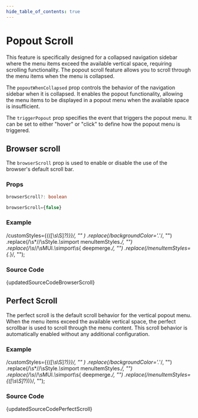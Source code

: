 ```yaml
---
hide_table_of_contents: true
---
```



# Popout Scroll

This feature is specifically designed for a collapsed navigation sidebar where the menu items exceed the available vertical space, requiring scrolling functionality. The popout scroll feature allows you to scroll through the menu items when the menu is collapsed.

The `popoutWhenCollapsed` prop controls the behavior of the navigation sidebar when it is collapsed. It enables the popout functionality, allowing the menu items to be displayed in a popout menu when the available space is insufficient.

The `triggerPopout` prop specifies the event that triggers the popout menu. It can be set to either "hover" or "click" to define how the popout menu is triggered.

## Browser scroll

The `browserScroll` prop is used to enable or disable the use of the browser's default scroll bar.

### Props

```ts noCopy
browserScroll?: boolean
```

```ts noCopy title='Default Value'
browserScroll={false}
```

### Example

  /customStyles=\{\{([\s\S]*?)\}\}/,
  ""
)
  .replace(/backgroundColor='.*'/, "")
  .replace(/\s*\/\/\sStyle.*\s*import menuItemStyles.*/, "")
  .replace(/\s*\/\/\sMUI.*\s*import\s{ deepmerge.*/, "")
  .replace(/menuItemStyles={.*}/, "");

<BrowserWindow url="/vertical-menu/menu-scroll/popout/browser-scroll">
  <Provider>
    <BrowserScroll />
  </Provider>
</BrowserWindow>

### Source Code

<TsToJsCodeSnippet>{updatedSourceCodeBrowserScroll}</TsToJsCodeSnippet>

## Perfect Scroll

The perfect scroll is the default scroll behavior for the vertical popout menu. When the menu items exceed the available vertical space, the perfect scrollbar is used to scroll through the menu content. This scroll behavior is automatically enabled without any additional configuration.

### Example

  /customStyles=\{\{([\s\S]*?)\}\}/,
  ""
)
  .replace(/backgroundColor='.*'/, "")
  .replace(/\s*\/\/\sStyle.*\s*import menuItemStyles.*/, "")
  .replace(/\s*\/\/\sMUI.*\s*import\s{ deepmerge.*/, "")
  .replace(/menuItemStyles={([\s\S]*?)\)\}/, "");

<BrowserWindow url="/vertical-menu/menu-scroll/popout/perfect-scroll">
  <Provider>
    <PerfectScroll />
  </Provider>
</BrowserWindow>

### Source Code

<TsToJsCodeSnippet>{updatedSourceCodePerfectScroll}</TsToJsCodeSnippet>
